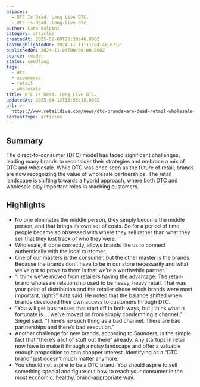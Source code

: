 ```yaml
---
aliases:
  - DTC Is Dead. Long Live DTC.
  - dtc-is-dead.-long-live-dtc.
author: Cara Salpini
category: articles
createdAt: 2025-02-09T20:38:46.000Z
lastHighlightedOn: 2024-11-11T11:04:48.671Z
publishedOn: 2024-11-04T00:00:00.000Z
source: reader
status: seedling
tags:
  - dtc
  - ecommerce
  - retail
  - wholesale
title: DTC Is Dead. Long Live DTC.
updatedAt: 2025-04-12T15:55:18.000Z
url: >-
  https://www.retaildive.com/news/dtc-brands-are-dead-retail-wholesale-long-live-dtc/729365/?utm_source=Sailthru&utm_medium=email&utm_campaign=Issue:%202024-11-05%20Retail%20Dive:%20DTC%20%5Bissue:67520%5D&utm_term=Retail%20Dive:%20DTC
contentType: articles
---
```

## Summary

The direct-to-consumer (DTC) model has faced significant challenges, leading many brands to reconsider their strategies and embrace a mix of DTC and wholesale. While DTC was once seen as the future of retail, brands are now recognizing the value of wholesale partnerships. The retail landscape is shifting towards a hybrid approach, where both DTC and wholesale play important roles in reaching customers.

## Highlights

- No one eliminates the middle person, they simply become the middle person, and that brings its own set of costs. So for a period of time, people became so obsessed with where they sell rather than what they sell that they lost track of who they were.
- Wholesale, if done correctly, allows brands like us to connect authentically with the local customer.
- One of our masters is the consumer, but the other master is the brands. Because the brands don’t have to be in our store necessarily and what we’ve got to prove to them is that we’re a worthwhile partner.
- “I think we’ve moved from retailers having the advantage. The retail-brand wholesale relationship used to be heavy, heavy retail. That was your point of distribution and the retailer chose which brands were most important, right?” Katz said. He noted that the balance shifted when brands developed their own access to customers through DTC.
- “You will get businesses that start off in both ways, but I think what is fortunate is … we’ve moved on from simply condemning a channel,” Siegel said. “There’s no such thing as a bad channel. There are bad partnerships and there’s bad execution.”
- Another challenge for new brands, according to Saunders, is the simple fact that “there’s a lot of stuff out there” already. Any startups in retail now have to make it through a noisy landscape and offer a valuable enough proposition to gain shopper interest. Identifying as a “DTC brand” just doesn’t much matter anymore.
- You should not aspire to be a DTC brand. You should aspire to sell something special and figure out how to reach your consumer in the most economic, healthy, brand-appropriate way.

